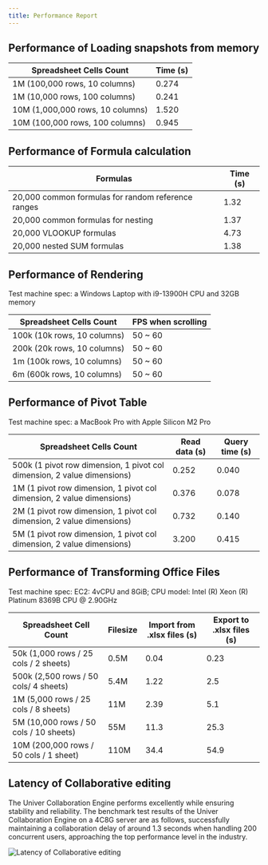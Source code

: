 ```yaml
---
title: Performance Report
---
```


## Performance of Loading snapshots from memory

| Spreadsheet Cells Count | Time (s) |
| --- | --- |
| 1M (100,000 rows, 10 columns) | 0.274 |
| 1M (10,000 rows, 100 columns) | 0.241 |
| 10M (1,000,000 rows, 10 columns) | 1.520 |
| 10M (100,000 rows, 100 columns) | 0.945 |

## Performance of Formula calculation

| Formulas | Time (s) |
| --- | --- |
| 20,000 common formulas for random reference ranges | 1.32 |
| 20,000 common formulas for nesting | 1.37 |
| 20,000 VLOOKUP formulas | 4.73 |
| 20,000 nested SUM formulas | 1.38 |

## Performance of Rendering

Test machine spec: a Windows Laptop with i9-13900H CPU and 32GB memory

| Spreadsheet Cells Count | FPS when scrolling |
| --- | --- |
| 100k (10k rows, 10 columns) | 50 ~ 60 |
| 200k (20k rows, 10 columns) | 50 ~ 60 |
| 1m (100k rows, 10 columns) | 50 ~ 60 |
| 6m (600k rows, 10 columns) | 50 ~ 60 |

## Performance of Pivot Table

Test machine spec: a MacBook Pro with Apple Silicon M2 Pro

| Spreadsheet Cells Count | Read data (s) | Query time (s) |
| --- | --- | --- |
| 500k (1 pivot row dimension, 1 pivot col dimension, 2 value dimensions) | 0.252 | 0.040 |
| 1M (1 pivot row dimension, 1 pivot col dimension, 2 value dimensions) | 0.376 | 0.078 |
| 2M (1 pivot row dimension, 1 pivot col dimension, 2 value dimensions) | 0.732 | 0.140 |
| 5M (1 pivot row dimension, 1 pivot col dimension, 2 value dimensions) | 3.200 | 0.415 |

## Performance of Transforming Office Files

Test machine spec: EC2: 4vCPU and 8GiB; CPU model: Intel (R) Xeon (R) Platinum 8369B CPU @ 2.90GHz

| Spreadsheet Cell Count | Filesize | Import from .xlsx files (s) | Export to .xlsx files (s) |
| --- | --- | --- | --- |
| 50k (1,000 rows / 25 cols / 2 sheets) | 0.5M | 0.04 | 0.23 |
| 500k (2,500 rows / 50 cols/ 4 sheets) | 5.4M | 1.22 | 2.5 |
| 1M (5,000 rows / 25 cols / 8 sheets) | 11M | 2.39 | 5.1 |
| 5M (10,000 rows / 50 cols / 10 sheets) | 55M | 11.3 | 25.3 |
| 10M (200,000 rows / 50 cols / 1 sheet) | 110M | 34.4 | 54.9 |

## Latency of Collaborative editing

The Univer Collaboration Engine performs excellently while ensuring stability and reliability. The benchmark test results of the Univer Collaboration Engine on a 4C8G server are as follows, successfully maintaining a collaboration delay of around 1.3 seconds when handling 200 concurrent users, approaching the top performance level in the industry.

![Latency of Collaborative editing ](./performance-report/latency-of-collaborative-editing.png)
